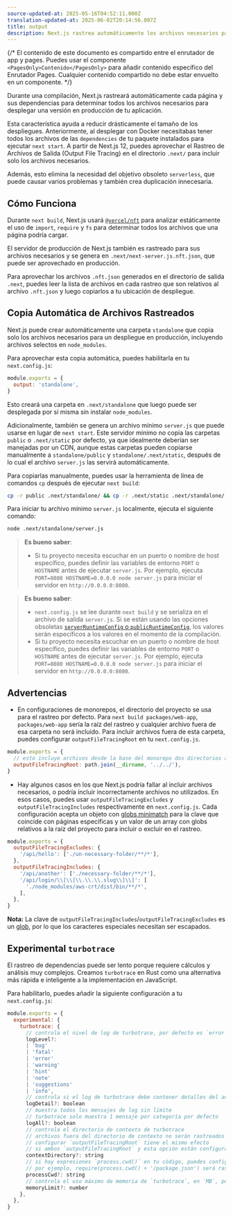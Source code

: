 ```yaml
---
source-updated-at: 2025-05-16T04:52:11.000Z
translation-updated-at: 2025-06-02T20:14:56.007Z
title: output
description: Next.js rastrea automáticamente los archivos necesarios para cada página, lo que permite un despliegue sencillo de tu aplicación. Aprende cómo funciona aquí.
---
```


{/* El contenido de este documento es compartido entre el enrutador de app y pages. Puedes usar el componente `<PagesOnly>Contenido</PagesOnly>` para añadir contenido específico del Enrutador Pages. Cualquier contenido compartido no debe estar envuelto en un componente. */}

Durante una compilación, Next.js rastreará automáticamente cada página y sus dependencias para determinar todos los archivos necesarios para desplegar una versión en producción de tu aplicación.

Esta característica ayuda a reducir drásticamente el tamaño de los despliegues. Anteriormente, al desplegar con Docker necesitabas tener todos los archivos de las `dependencies` de tu paquete instalados para ejecutar `next start`. A partir de Next.js 12, puedes aprovechar el Rastreo de Archivos de Salida (Output File Tracing) en el directorio `.next/` para incluir solo los archivos necesarios.

Además, esto elimina la necesidad del objetivo obsoleto `serverless`, que puede causar varios problemas y también crea duplicación innecesaria.

## Cómo Funciona

Durante `next build`, Next.js usará [`@vercel/nft`](https://github.com/vercel/nft) para analizar estáticamente el uso de `import`, `require` y `fs` para determinar todos los archivos que una página podría cargar.

El servidor de producción de Next.js también es rastreado para sus archivos necesarios y se genera en `.next/next-server.js.nft.json`, que puede ser aprovechado en producción.

Para aprovechar los archivos `.nft.json` generados en el directorio de salida `.next`, puedes leer la lista de archivos en cada rastreo que son relativos al archivo `.nft.json` y luego copiarlos a tu ubicación de despliegue.

## Copia Automática de Archivos Rastreados

Next.js puede crear automáticamente una carpeta `standalone` que copia solo los archivos necesarios para un despliegue en producción, incluyendo archivos selectos en `node_modules`.

Para aprovechar esta copia automática, puedes habilitarla en tu `next.config.js`:

```js filename="next.config.js"
module.exports = {
  output: 'standalone',
}
```

Esto creará una carpeta en `.next/standalone` que luego puede ser desplegada por sí misma sin instalar `node_modules`.

Adicionalmente, también se genera un archivo mínimo `server.js` que puede usarse en lugar de `next start`. Este servidor mínimo no copia las carpetas `public` o `.next/static` por defecto, ya que idealmente deberían ser manejadas por un CDN, aunque estas carpetas pueden copiarse manualmente a `standalone/public` y `standalone/.next/static`, después de lo cual el archivo `server.js` las servirá automáticamente.

Para copiarlas manualmente, puedes usar la herramienta de línea de comandos `cp` después de ejecutar `next build`:

```bash filename="Terminal"
cp -r public .next/standalone/ && cp -r .next/static .next/standalone/.next/
```

Para iniciar tu archivo mínimo `server.js` localmente, ejecuta el siguiente comando:

```bash filename="Terminal"
node .next/standalone/server.js
```

<AppOnly>

> **Es bueno saber**:
>
> - Si tu proyecto necesita escuchar en un puerto o nombre de host específico, puedes definir las variables de entorno `PORT` o `HOSTNAME` antes de ejecutar `server.js`. Por ejemplo, ejecuta `PORT=8080 HOSTNAME=0.0.0.0 node server.js` para iniciar el servidor en `http://0.0.0.0:8080`.

</AppOnly>

<PagesOnly>

> **Es bueno saber**:
>
> - `next.config.js` se lee durante `next build` y se serializa en el archivo de salida `server.js`. Si se están usando las opciones obsoletas [`serverRuntimeConfig` o `publicRuntimeConfig`](/docs/pages/api-reference/config/next-config-js/runtime-configuration), los valores serán específicos a los valores en el momento de la compilación.
> - Si tu proyecto necesita escuchar en un puerto o nombre de host específico, puedes definir las variables de entorno `PORT` o `HOSTNAME` antes de ejecutar `server.js`. Por ejemplo, ejecuta `PORT=8080 HOSTNAME=0.0.0.0 node server.js` para iniciar el servidor en `http://0.0.0.0:8080`.

</PagesOnly>

## Advertencias

- En configuraciones de monorepos, el directorio del proyecto se usa para el rastreo por defecto. Para `next build packages/web-app`, `packages/web-app` sería la raíz del rastreo y cualquier archivo fuera de esa carpeta no será incluido. Para incluir archivos fuera de esta carpeta, puedes configurar `outputFileTracingRoot` en tu `next.config.js`.

```js filename="packages/web-app/next.config.js"
module.exports = {
  // esto incluye archivos desde la base del monorepo dos directorios arriba
  outputFileTracingRoot: path.join(__dirname, '../../'),
}
```

- Hay algunos casos en los que Next.js podría fallar al incluir archivos necesarios, o podría incluir incorrectamente archivos no utilizados. En esos casos, puedes usar `outputFileTracingExcludes` y `outputFileTracingIncludes` respectivamente en `next.config.js`. Cada configuración acepta un objeto con [globs minimatch](https://www.npmjs.com/package/minimatch) para la clave que coincide con páginas específicas y un valor de un array con globs relativos a la raíz del proyecto para incluir o excluir en el rastreo.

```js filename="next.config.js"
module.exports = {
  outputFileTracingExcludes: {
    '/api/hello': ['./un-necessary-folder/**/*'],
  },
  outputFileTracingIncludes: {
    '/api/another': ['./necessary-folder/**/*'],
    '/api/login/\\[\\[\\.\\.\\.slug\\]\\]': [
      './node_modules/aws-crt/dist/bin/**/*',
    ],
  },
}
```

**Nota:** La clave de `outputFileTracingIncludes`/`outputFileTracingExcludes` es un [glob](https://www.npmjs.com/package/picomatch#basic-globbing), por lo que los caracteres especiales necesitan ser escapados.

## Experimental `turbotrace`

El rastreo de dependencias puede ser lento porque requiere cálculos y análisis muy complejos. Creamos `turbotrace` en Rust como una alternativa más rápida e inteligente a la implementación en JavaScript.

Para habilitarlo, puedes añadir la siguiente configuración a tu `next.config.js`:

```js filename="next.config.js"
module.exports = {
  experimental: {
    turbotrace: {
      // controla el nivel de log de turbotrace, por defecto es `error`
      logLevel?:
      | 'bug'
      | 'fatal'
      | 'error'
      | 'warning'
      | 'hint'
      | 'note'
      | 'suggestions'
      | 'info',
      // controla si el log de turbotrace debe contener detalles del análisis, por defecto es `false`
      logDetail?: boolean
      // muestra todos los mensajes de log sin límite
      // turbotrace solo muestra 1 mensaje por categoría por defecto
      logAll?: boolean
      // controla el directorio de contexto de turbotrace
      // archivos fuera del directorio de contexto no serán rastreados
      // configurar `outputFileTracingRoot` tiene el mismo efecto
      // si ambos `outputFileTracingRoot` y esta opción están configurados, se usará `experimental.turbotrace.contextDirectory`
      contextDirectory?: string
      // si hay expresiones `process.cwd()` en tu código, puedes configurar esta opción para indicarle a `turbotrace` el valor de `process.cwd()` durante el rastreo.
      // por ejemplo, require(process.cwd() + '/package.json') será rastreado como require('/path/to/cwd/package.json')
      processCwd?: string
      // controla el uso máximo de memoria de `turbotrace`, en `MB`, por defecto es `6000`.
      memoryLimit?: number
    },
  },
}
```